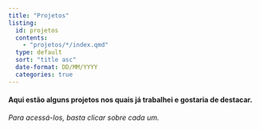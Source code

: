 ```yaml
---
title: "Projetos"
listing: 
  id: projetos
  contents:
    - "projetos/*/index.qmd"
  type: default
  sort: "title asc"
  date-format: DD/MM/YYYY
  categories: true
---
```


<h4>Aqui estão alguns projetos nos quais já trabalhei e gostaria de destacar.</h4>

*Para acessá-los, basta clicar sobre cada um.*

<br>

::: {#projetos}
:::
